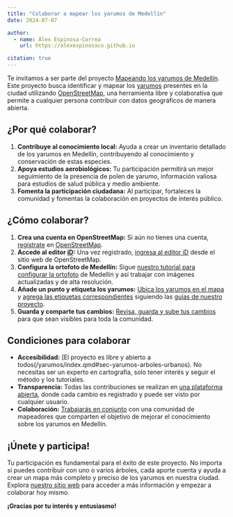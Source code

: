 ```yaml
---
title: "Colaborar a mapear los yarumos de Medellín"
date: 2024-07-07

author:
  - name: Álex Espinosa-Correa
    url: https://alexespinosaco.github.io

citation: true
---
```


Te invitamos a ser parte del proyecto [Mapeando los yarumos de Medellín](/index.qmd). Este proyecto busca identificar y mapear los [yarumos](/yarumos/index.qmd#sec-yarumos-son) presentes en la ciudad utilizando [OpenStreetMap](/metodo/index.qmd#sec-metodo-osm), una herramienta libre y colaborativa que permite a cualquier persona contribuir con datos geográficos de manera abierta.

## ¿Por qué colaborar?

1.  **Contribuye al conocimiento local:** Ayuda a crear un inventario detallado de los yarumos en Medellín, contribuyendo al conocimiento y conservación de estas especies.
2.  **Apoya estudios aerobiológicos:** Tu participación permitirá un mejor seguimiento de la presencia de polen de yarumo, información valiosa para estudios de salud pública y medio ambiente.
3.  **Fomenta la participación ciudadana:** Al participar, fortaleces la comunidad y fomentas la colaboración en proyectos de interés público.

## ¿Cómo colaborar?

1.  **Crea una cuenta en OpenStreetMap:** Si aún no tienes una cuenta, [regístrate](/metodo/index.qmd#sec-metodo-antes-mapear) en [OpenStreetMap](https://www.openstreetmap.org/).
2.  **Accede al editor [iD](/metodo/index.qmd#sec-metodo-editores):** Una vez registrado, [ingresa al editor iD](/tutoriales/id-arbol/index.qmd#sec-mapeandoid-id) desde el sitio web de OpenStreetMap.
3.  **Configura la ortofoto de Medellín:** Sigue [nuestro tutorial para configurar la ortofoto](/tutoriales/id-arbol/index.qmd#sec-mapeandoid-ortofoto) de Medellín y así trabajar con imágenes actualizadas y de alta resolución.
4.  **Añade un punto y etiqueta los yarumos:** [Ubica los yarumos en el mapa](/tutoriales/id-arbol/index.qmd#sec-mapeandoid-punto) y [agrega las etiquetas correspondientes](/tutoriales/id-arbol/index.qmd#sec-mapeandoid-arbol) siguiendo las [guías de nuestro proyecto](/metodo/index.qmd#sec-metodo-etiquetas).
5.  **Guarda y comparte tus cambios:** [Revisa, guarda y sube tus cambios](/tutoriales/id-arbol/index.qmd#sec-mapeandoid-guardar) para que sean visibles para toda la comunidad.

## Condiciones para colaborar

-   **Accesibilidad:** [El proyecto es libre y abierto a todos(/yarumos/index.qmd#sec-yarumos-arboles-urbanos). No necesitas ser un experto en cartografía, solo tener interés y seguir el método y los tutoriales.
-   **Transparencia:** Todas las contribuciones se realizan en [una plataforma abierta](/metodo/index.qmd#sec-metodo-osm), donde cada cambio es registrado y puede ser visto por cualquier usuario.
-   **Colaboración:** [Trabajarás en conjunto](/contacto/index.qmd) con una comunidad de mapeadores que comparten el objetivo de mejorar el conocimiento sobre los yarumos en Medellín.

## ¡Únete y participa!

Tu participación es fundamental para el éxito de este proyecto. No importa si puedes contribuir con uno o varios árboles, cada aporte cuenta y ayuda a crear un mapa más completo y preciso de los yarumos en nuestra ciudad. Explora [nuestro sitio web](/index.qmd) para acceder a más información y empezar a colaborar hoy mismo.

**¡Gracias por tu interés y entusiasmo!**
